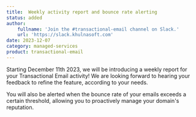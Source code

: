 ```yaml
---
title:  Weekly activity report and bounce rate alerting
status: added
author:
    fullname: 'Join the #transactional-email channel on Slack.'
    url: 'https://slack.khulnasoft.com'
date: 2023-12-07
category: managed-services
product: transactional-email
---
```


Starting December 11th 2023, we will be introducing a weekly report for your Transactional Email activity! We are looking forward to hearing your feedback to refine the feature, according to your needs. 

You will also be alerted when the bounce rate of your emails exceeds a certain threshold, allowing you to proactively manage your domain's reputation.


